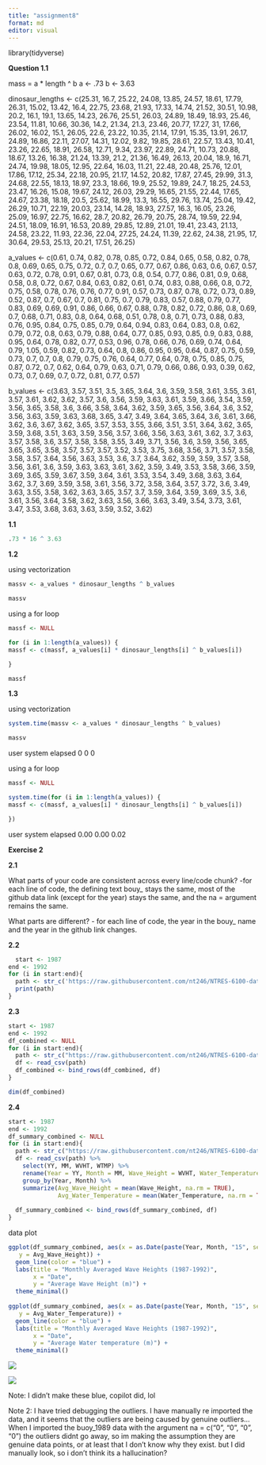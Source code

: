 ```yaml
---
title: "assignment8"
format: md
editor: visual
---
```


library(tidyverse)

**Question 1.1**

mass = a \* length \^ b a \<- .73 b \<- 3.63

dinosaur_lengths \<- c(25.31, 16.7, 25.22, 24.08, 13.85, 24.57, 18.61, 17.79, 26.31, 15.02, 13.42, 16.4, 22.75, 23.68, 21.93, 17.33, 14.74, 21.52, 30.51, 10.98, 20.2, 16.1, 19.1, 13.65, 14.23, 26.76, 25.51, 26.03, 24.89, 18.49, 18.93, 25.46, 23.54, 11.81, 10.66, 30.36, 14.2, 21.34, 21.3, 23.46, 20.77, 17.27, 31, 17.66, 26.02, 16.02, 15.1, 26.05, 22.6, 23.22, 10.35, 21.14, 17.91, 15.35, 13.91, 26.17, 24.89, 16.86, 22.11, 27.07, 14.31, 12.02, 9.82, 19.85, 28.61, 22.57, 13.43, 10.41, 23.26, 22.65, 18.91, 26.58, 12.71, 9.34, 23.97, 22.89, 24.71, 10.73, 20.88, 18.67, 13.26, 16.38, 21.24, 13.39, 21.2, 21.36, 16.49, 26.13, 20.04, 18.9, 16.71, 24.74, 19.98, 18.05, 12.95, 22.64, 16.03, 11.21, 22.48, 20.48, 25.76, 12.01, 17.86, 17.12, 25.34, 22.18, 20.95, 21.17, 14.52, 20.82, 17.87, 27.45, 29.99, 31.3, 24.68, 22.55, 18.13, 18.97, 23.3, 18.66, 19.9, 25.52, 19.89, 24.7, 18.25, 24.53, 23.47, 16.26, 15.08, 19.67, 24.12, 26.03, 29.29, 16.65, 21.55, 22.44, 17.65, 24.67, 23.38, 18.18, 20.5, 25.62, 18.99, 13.3, 16.55, 29.76, 13.74, 25.04, 19.42, 26.29, 10.71, 22.19, 20.03, 23.14, 14.28, 18.93, 27.57, 16.3, 16.05, 23.26, 25.09, 16.97, 22.75, 16.62, 28.7, 20.82, 26.79, 20.75, 28.74, 19.59, 22.94, 24.51, 18.09, 16.91, 16.53, 20.89, 29.85, 12.89, 21.01, 19.41, 23.43, 21.13, 24.58, 23.22, 11.93, 22.36, 22.04, 27.25, 24.24, 11.39, 22.62, 24.38, 21.95, 17, 30.64, 29.53, 25.13, 20.21, 17.51, 26.25)

a_values \<- c(0.61, 0.74, 0.82, 0.78, 0.85, 0.72, 0.84, 0.65, 0.58, 0.82, 0.78, 0.8, 0.69, 0.65, 0.75, 0.72, 0.7, 0.7, 0.65, 0.77, 0.67, 0.86, 0.63, 0.6, 0.67, 0.57, 0.63, 0.72, 0.78, 0.91, 0.67, 0.81, 0.73, 0.8, 0.54, 0.77, 0.86, 0.81, 0.9, 0.68, 0.58, 0.8, 0.72, 0.67, 0.84, 0.63, 0.82, 0.61, 0.74, 0.83, 0.88, 0.66, 0.8, 0.72, 0.75, 0.58, 0.78, 0.76, 0.76, 0.77, 0.91, 0.57, 0.73, 0.87, 0.78, 0.72, 0.73, 0.89, 0.52, 0.87, 0.7, 0.67, 0.7, 0.81, 0.75, 0.7, 0.79, 0.83, 0.57, 0.88, 0.79, 0.77, 0.83, 0.69, 0.69, 0.91, 0.86, 0.66, 0.67, 0.88, 0.78, 0.82, 0.72, 0.86, 0.8, 0.69, 0.7, 0.68, 0.71, 0.83, 0.8, 0.64, 0.68, 0.51, 0.78, 0.8, 0.71, 0.73, 0.88, 0.83, 0.76, 0.95, 0.84, 0.75, 0.85, 0.79, 0.64, 0.94, 0.83, 0.64, 0.83, 0.8, 0.62, 0.79, 0.72, 0.8, 0.63, 0.79, 0.88, 0.64, 0.77, 0.85, 0.93, 0.85, 0.9, 0.83, 0.88, 0.95, 0.64, 0.78, 0.82, 0.77, 0.53, 0.96, 0.78, 0.66, 0.76, 0.69, 0.74, 0.64, 0.79, 1.05, 0.59, 0.82, 0.73, 0.64, 0.8, 0.86, 0.95, 0.95, 0.64, 0.87, 0.75, 0.59, 0.73, 0.7, 0.7, 0.8, 0.79, 0.75, 0.76, 0.64, 0.77, 0.64, 0.78, 0.75, 0.85, 0.75, 0.87, 0.72, 0.7, 0.62, 0.64, 0.79, 0.63, 0.71, 0.79, 0.66, 0.86, 0.93, 0.39, 0.62, 0.73, 0.7, 0.69, 0.7, 0.72, 0.81, 0.77, 0.57)

b_values \<- c(3.63, 3.57, 3.51, 3.5, 3.65, 3.64, 3.6, 3.59, 3.58, 3.61, 3.55, 3.61, 3.57, 3.61, 3.62, 3.62, 3.57, 3.6, 3.56, 3.59, 3.63, 3.61, 3.59, 3.66, 3.54, 3.59, 3.56, 3.65, 3.58, 3.6, 3.66, 3.58, 3.64, 3.62, 3.59, 3.65, 3.56, 3.64, 3.6, 3.52, 3.56, 3.63, 3.59, 3.63, 3.68, 3.65, 3.47, 3.49, 3.64, 3.65, 3.64, 3.6, 3.61, 3.66, 3.62, 3.6, 3.67, 3.62, 3.65, 3.57, 3.53, 3.55, 3.66, 3.51, 3.51, 3.64, 3.62, 3.65, 3.59, 3.68, 3.51, 3.63, 3.59, 3.56, 3.57, 3.66, 3.56, 3.63, 3.61, 3.62, 3.7, 3.63, 3.57, 3.58, 3.6, 3.57, 3.58, 3.58, 3.55, 3.49, 3.71, 3.56, 3.6, 3.59, 3.56, 3.65, 3.65, 3.65, 3.58, 3.57, 3.57, 3.57, 3.52, 3.53, 3.75, 3.68, 3.56, 3.71, 3.57, 3.58, 3.58, 3.57, 3.64, 3.56, 3.63, 3.53, 3.6, 3.7, 3.64, 3.62, 3.59, 3.59, 3.57, 3.58, 3.56, 3.61, 3.6, 3.59, 3.63, 3.63, 3.61, 3.62, 3.59, 3.49, 3.53, 3.58, 3.66, 3.59, 3.69, 3.65, 3.59, 3.67, 3.59, 3.64, 3.61, 3.53, 3.54, 3.49, 3.68, 3.63, 3.64, 3.62, 3.7, 3.69, 3.59, 3.58, 3.61, 3.56, 3.72, 3.58, 3.64, 3.57, 3.72, 3.6, 3.49, 3.63, 3.55, 3.58, 3.62, 3.63, 3.65, 3.57, 3.7, 3.59, 3.64, 3.59, 3.69, 3.5, 3.6, 3.61, 3.56, 3.64, 3.58, 3.62, 3.63, 3.56, 3.66, 3.63, 3.49, 3.54, 3.73, 3.61, 3.47, 3.53, 3.68, 3.63, 3.63, 3.59, 3.52, 3.62)

**1.1**

``` r
.73 * 16 ^ 3.63
```

**1.2**

using vectorization

``` r
massv <- a_values * dinosaur_lengths ^ b_values

massv
```

using a for loop

``` r
massf <- NULL

for (i in 1:length(a_values)) {
massf <- c(massf, a_values[i] * dinosaur_lengths[i] ^ b_values[i])

}

massf
```

**1.3**

using vectorization

``` r
system.time(massv <- a_values * dinosaur_lengths ^ b_values)

massv
```

user system elapsed 0 0 0

using a for loop

``` r
massf <- NULL

system.time(for (i in 1:length(a_values)) {
massf <- c(massf, a_values[i] * dinosaur_lengths[i] ^ b_values[i])

})
```

user system elapsed 0.00 0.00 0.02

**Exercise 2**

**2.1**

What parts of your code are consistent across every line/code chunk? -for each line of code, the defining text bouy\_ stays the same, most of the github data link (except for the year) stays the same, and the na = argument remains the same.

What parts are different? - for each line of code, the year in the bouy\_ name and the year in the github link changes.

**2.2**

``` r
  start <- 1987
end <- 1992
for (i in start:end){
  path <- str_c('https://raw.githubusercontent.com/nt246/NTRES-6100-data-science/master/datasets/buoydata/44013_', i, '.csv')
  print(path)
}
```

**2.3**

``` r
start <- 1987
end <- 1992
df_combined <- NULL
for (i in start:end){
  path <- str_c("https://raw.githubusercontent.com/nt246/NTRES-6100-data-science/master/datasets/buoydata/44013_", i, ".csv")
  df <- read_csv(path)
  df_combined <- bind_rows(df_combined, df)
}

dim(df_combined)
```

**2.4**

``` r
start <- 1987
end <- 1992
df_summary_combined <- NULL
for (i in start:end){
  path <- str_c("https://raw.githubusercontent.com/nt246/NTRES-6100-data-science/master/datasets/buoydata/44013_", i, ".csv")
  df <- read_csv(path) %>%
    select(YY, MM, WVHT, WTMP) %>%
    rename(Year = YY, Month = MM, Wave_Height = WVHT, Water_Temperature = WTMP) %>%
    group_by(Year, Month) %>%
    summarize(Avg_Wave_Height = mean(Wave_Height, na.rm = TRUE),
              Avg_Water_Temperature = mean(Water_Temperature, na.rm = TRUE))
  
  df_summary_combined <- bind_rows(df_summary_combined, df)
}
```

data plot

``` r
ggplot(df_summary_combined, aes(x = as.Date(paste(Year, Month, "15", sep = "-")), 
   y = Avg_Wave_Height)) +
  geom_line(color = "blue") +
  labs(title = "Monthly Averaged Wave Heights (1987-1992)",
       x = "Date",
       y = "Average Wave Height (m)") +
  theme_minimal()
  
ggplot(df_summary_combined, aes(x = as.Date(paste(Year, Month, "15", sep = "-")), 
   y = Avg_Water_Temperature)) +
  geom_line(color = "blue") +
  labs(title = "Monthly Averaged Wave Heights (1987-1992)",
       x = "Date",
       y = "Average Water temperature (m)") +
  theme_minimal()
```

![](problem_sets/Assignment%208/a1e0f841-13e1-4223-9a9f-4d05f25bb0bb.png)

![](problem_sets/Assignment%208/e9f2326a-4034-4098-8562-a899994584bb.png)

Note: I didn't make these blue, copilot did, lol

Note 2: I have tried debugging the outliers. I have manually re imported the data, and it seems that the outliers are being caused by genuine outliers... When I imported the buoy_1989 data with the argument na = c("0", "0", "0", "0") the outliers didnt go away, so im making the assumption they are genuine data points, or at least that I don't know why they exist. but I did manually look, so i don't think its a hallucination?
